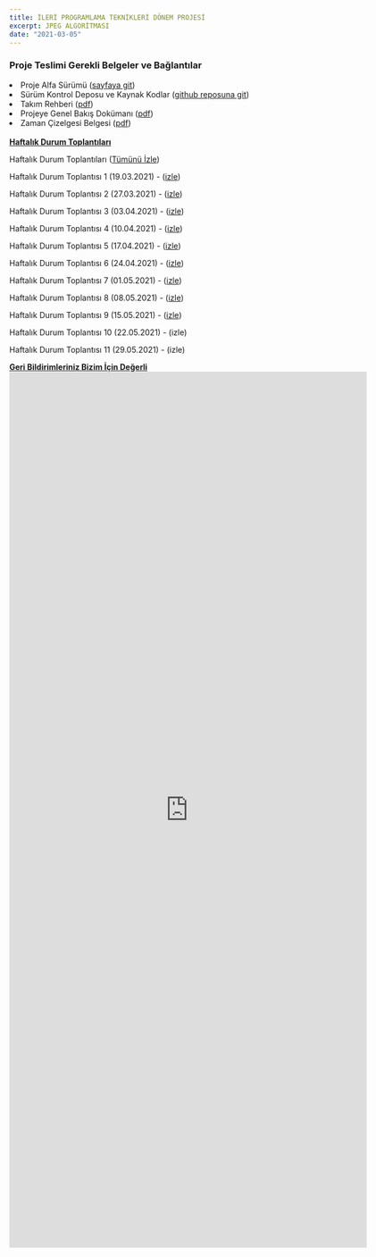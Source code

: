 ```yaml
---
title: İLERİ PROGRAMLAMA TEKNİKLERİ DÖNEM PROJESİ
excerpt: JPEG ALGORİTMASI
date: "2021-03-05"
---
```


### Proje Teslimi Gerekli Belgeler ve Bağlantılar

<div className="site-4xl-container">

  <li>Proje Alfa Sürümü (<a href="https://jpeg-algorithm.vercel.app/" target="_blank">sayfaya git</a>) </li>
  <li>Sürüm Kontrol Deposu ve Kaynak Kodlar (<a href="https://github.com/ilkerylmaz/JPEG_algorithm" target="_blank">github
    reposuna git</a>)</li>

  <li>Takım Rehberi (<a href="" target="_blank">pdf</a>)</li>
  <li>Projeye Genel Bakış Dokümanı (<a href="" target="_blank">pdf</a>)</li>
  <li>Zaman Çizelgesi Belgesi (<a
    href="https://drive.google.com/file/d/1IKxAS8hcZ9MjHSBEKSS5YVhc-hqpzvJP/view?usp=sharing" target="_blank">pdf</a>)
  </li>

</div>

<br />
<strong>
  <u>Haftalık Durum Toplantıları</u>
</strong>

<div className="site-4xl-container">


  <p className="text-blue-600">Haftalık Durum Toplantıları (<a href="https://www.youtube.com/playlist?list=PLf62ntDK8WLkrjEhzPjJJ2WShpx6SmP3s"
                                     target="_blank">Tümünü İzle</a>)
  </p>

  <p className="text-blue-400">Haftalık Durum Toplantısı 1 (19.03.2021) - (<a href="https://www.youtube.com/watch?v=jSeorhIIThE"
                                                    target="_blank">izle</a>)
  </p>

  <p className="text-blue-400">Haftalık Durum Toplantısı 2 (27.03.2021) - (<a href="https://www.youtube.com/watch?v=My72eH5JybM"
                                                    target="_blank">izle</a>)
  </p>

  <p className="text-blue-400">Haftalık Durum Toplantısı 3 (03.04.2021) - (<a href="https://www.youtube.com/watch?v=BdOJhUW3lp0"
                                                    target="_blank">izle</a>)
  </p>

  <p className="text-blue-400">Haftalık Durum Toplantısı 4 (10.04.2021) - (<a href="https://www.youtube.com/watch?v=dXjt7DlZtSo"
                                                    target="_blank">izle</a>)
  </p>

  <p className="text-blue-400">Haftalık Durum Toplantısı 5 (17.04.2021) - (<a href="https://www.youtube.com/watch?v=kOSP_4OJUn0"
                                                    target="_blank">izle</a>)
  </p>

  <p className="text-blue-400">Haftalık Durum Toplantısı 6 (24.04.2021) - (<a href="https://www.youtube.com/watch?v=4-GnuoRHMMY"
                                                    target="_blank">izle</a>)
  </p>


  <p className="text-blue-400">Haftalık Durum Toplantısı 7 (01.05.2021) - (<a href="https://www.youtube.com/watch?v=wbo9m9bQrPc"
                                                    target="_blank">izle</a>)
  </p>

  <p className="text-blue-400">Haftalık Durum Toplantısı 8 (08.05.2021) - (<a href="https://www.youtube.com/watch?v=PQhCTZHPX5M"
                                                    target="_blank">izle</a>)
  </p>

  <p className="text-blue-400">Haftalık Durum Toplantısı 9 (15.05.2021) - (<a href="https://www.youtube.com/watch?v=77T_MsWrfcQ"
                                                    target="_blank">izle</a>)
  </p>

  <p> Haftalık Durum Toplantısı 10 (22.05.2021) - (izle)
  </p>

  <p> Haftalık Durum Toplantısı 11 (29.05.2021) - (izle)
  </p>



</div>

<strong>
  <u>Geri Bildirimleriniz Bizim İçin Değerli</u>
</strong>

<iframe
  src="https://docs.google.com/forms/d/e/1FAIpQLSeQCZnexpJ17atO4utrcwYDni7LyOmRfzGB6cAA0nHUsRMl6A/viewform?embedded=true"
  width="640" height="1569" frameborder="0" marginheight="0" marginwidth="0">Yükleniyor…</iframe>
